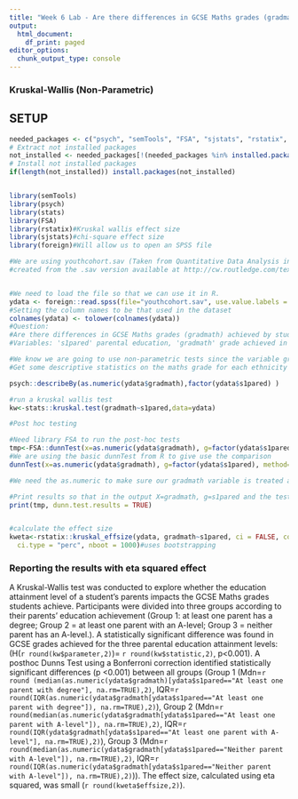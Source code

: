 ```yaml
---
title: "Week 6 Lab - Are there differences in GCSE Maths grades (gradmath) achieved by students with parents of different educational attainment (s1pared)? (variables: gradmath, s1pared)"
output:
  html_document:
    df_print: paged
editor_options:
  chunk_output_type: console
---
```

### Kruskal-Wallis (Non-Parametric)
## SETUP
```r

needed_packages <- c("psych", "semTools", "FSA", "sjstats", "rstatix", "foreign")                      
# Extract not installed packages
not_installed <- needed_packages[!(needed_packages %in% installed.packages()[ , "Package"])]    
# Install not installed packages
if(length(not_installed)) install.packages(not_installed) 


library(semTools)
library(psych)
library(stats)
library(FSA)
library(rstatix)#Kruskal wallis effect size
library(sjstats)#chi-square effect size
library(foreign)#Will allow us to open an SPSS file

#We are using youthcohort.sav (Taken from Quantitative Data Analysis in Education, Paul Connolly)
#created from the .sav version available at http://cw.routledge.com/textbooks/9780415372985/resources/datasets.asp


#We need to load the file so that we can use it in R.
ydata <- foreign::read.spss(file="youthcohort.sav", use.value.labels = TRUE, to.data.frame = TRUE)
#Setting the column names to be that used in the dataset
colnames(ydata) <- tolower(colnames(ydata))
#Question:
#Are there differences in GCSE Maths grades (gradmath) achieved by students with parents of different educational attainment (s1pared)? (variables: gradmath, s1pared)
#Variables: 's1pared' parental education, 'gradmath' grade achieved in maths

#We know we are going to use non-parametric tests since the variable gradmath is ordinal
#Get some descriptive statistics on the maths grade for each ethnicity

psych::describeBy(as.numeric(ydata$gradmath),factor(ydata$s1pared) )

#run a kruskal wallis test
kw<-stats::kruskal.test(gradmath~s1pared,data=ydata)

#Post hoc testing

#Need library FSA to run the post-hoc tests
tmp<-FSA::dunnTest(x=as.numeric(ydata$gradmath), g=factor(ydata$s1pared), method="bonferroni") 
#We are using the basic dunnTest from R to give use the comparison
dunnTest(x=as.numeric(ydata$gradmath), g=factor(ydata$s1pared), method="bonferroni") 

#We need the as.numeric to make sure our gradmath variable is treated as a numeric variable and we are using the numerical categories for s1pared so we use the factors

#Print results so that in the output X=gradmath, g=s1pared and the test statistic is Z with significance shown underneath
print(tmp, dunn.test.results = TRUE)


#calculate the effect size
kweta<-rstatix::kruskal_effsize(ydata, gradmath~s1pared, ci = FALSE, conf.level = 0.95,
  ci.type = "perc", nboot = 1000)#uses bootstrapping

```

### Reporting the results with eta squared effect

<p>
A Kruskal-Wallis test was conducted to explore whether the education attainment level of a student's parents impacts the GCSE Maths grades students achieve. Participants were divided into three groups according to their parents' education achievement (Group 1: at least one parent has a degree; Group 2 = at least one parent with an A-level; Group 3 = neither parent has an A-level.).  A statistically significant difference was found in GCSE grades achieved for the three parental education attainment levels: (H(`r round(kw$parameter,2)`)= `r round(kw$statistic,2)`, p<0.001). A posthoc Dunns Test using a Bonferroni correction identified statistically significant differences  (p <0.001) between all groups (Group 1 (Mdn=`r round (median(as.numeric(ydata$gradmath)[ydata$s1pared=="At least one parent with degree"], na.rm=TRUE),2)`, IQR=`r round(IQR(as.numeric(ydata$gradmath[ydata$s1pared=="At least one parent with degree"]), na.rm=TRUE),2)`), Group 2 (Mdn=`r round(median(as.numeric(ydata$gradmath[ydata$s1pared=="At least one parent with A-level"]), na.rm=TRUE),2)`, IQR=`r round(IQR(ydata$gradmath[ydata$s1pared=="At least one parent with A-level"], na.rm=TRUE),2)`), Group 3 (Mdn=`r round(median(as.numeric(ydata$gradmath[ydata$s1pared=="Neither parent with A-level"]), na.rm=TRUE),2)`, IQR=`r round(IQR(as.numeric(ydata$gradmath[ydata$s1pared=="Neither parent with A-level"]), na.rm=TRUE),2)`)).
The effect size, calculated using eta squared, was small (`r round(kweta$effsize,2)`).

</p>

